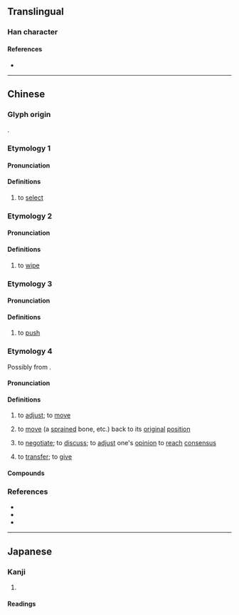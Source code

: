{{character info}}
==Translingual==

===Han character===
{{Han char|rn=64|rad=手|as=12|sn=15|four=|canj=QOGF|ids=⿰扌焦}}

====References====
* {{Han ref|kx=0456.020|dkj=12736|dj=0805.010|hdz=31960.060|uh=64A8|ud=25768}}

----

==Chinese==

===Glyph origin===
{{Han etym}}
{{Han compound|手|焦|ls=psc|c1=s|c2=p|t1=hand}}.

===Etymology 1===
{{zh-forms}}

====Pronunciation====
{{zh-pron
|m=xiāo
|c=siu1
|mc=y
|oc=2+1
|cat=v
}}

====Definitions====
{{zh-hanzi}}

# {{zh-hg}} to [[select]]

===Etymology 2===
{{zh-forms}}

====Pronunciation====
{{zh-pron
|m=xiāo,xiào
|cat=v
}}

====Definitions====
{{zh-hanzi}}

# {{zh-hg}} to [[wipe]]

===Etymology 3===
{{zh-forms}}

====Pronunciation====
{{zh-pron
|m=sōu
|cat=v
}}

====Definitions====
{{zh-hanzi}}

# {{zh-hg}} to [[push]]

===Etymology 4===
{{zh-forms|alt=喬,移}}
Possibly from {{och-l|調|id=1|harmonious; to adjust}}.

====Pronunciation====
{{zh-pron
|mn=xm,zz,tp,kh,tn,tc,yl:chhiâu/qz,lk,sx,km,mg,hc:chhâu
|cat=v
}}

====Definitions====
{{zh-hanzi}}

# {{lb|zh|Hokkien}} to [[adjust]]; to [[move]]
# {{lb|zh|Hokkien}} to [[move]] (a [[sprain]]ed bone, etc.) back to its [[original]] [[position]]
# {{lb|zh|Hokkien}} to [[negotiate]]; to [[discuss]]; to [[adjust]] one's [[opinion]] to [[reach]] [[consensus]]
# {{lb|zh|Xiamen|&|Zhangzhou|_|Hokkien}} to [[transfer]]; to [[give]]

====Compounds====
{{zh-der|撨時鐘|撨徙|撨摵|推撨|撨骨|撨價數|撨價錢|撨價|撨撥|撨交椅}}

===References===
* {{R:yue:Jyutping Database}}
* {{R:nan:thcwd|11132}}
* {{cite-web
|author=劉建仁
|authorlink=
|date=2011-01-15
|url=https://taiwanlanguage.wordpress.com/2011/01/15/喬（ts‘iauˊ）──協調/
|title=喬（ts‘iauˊ）──協調
|work=台灣話的語源與理據
|lang=zh
|accessdate=2020-05-12
}}

----

==Japanese==

===Kanji===
{{ja-kanji|grade=|rs=手12}}

# {{rfdef|ja|sort=手12}}

====Readings====
{{rfv-pron|ja}}
{{ja-readings
|goon=しょう<せう, じょう<ぜう
|kanon=しょう<せう<!--
|kun=えら-ぶ, と-る, ぬぐ-う<ぬぐ-ふ-->
}}<!--
{{ja-readings
|goon=す
|kanon=そう
|kun=お-す
}}-->